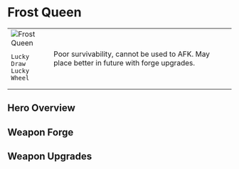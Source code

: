 
# Frost Queen

<table>
 <tr style={{ verticalAlign: 'top' }}>
  <td>
   <img 
        src={useBaseUrl("/img/frost-queen.jpeg")} 
        alt="Frost Queen" 
        style={{ maxWidth: '300px', objectFit: 'contain' }}
    />

```
Lucky Draw
Lucky Wheel
```

  </td>
  <td>
Poor survivability, cannot be used to AFK. May place better in future with forge upgrades.
  </td>
 </tr>
</table>

## Hero Overview

<HeroesOverview hero="Frost Queen" />

## Weapon Forge

<WeaponForge classification="hero" forge="Frost Queen" />

## Weapon Upgrades

<WeaponUpgrades classification="hero" name="Frost Queen" />
